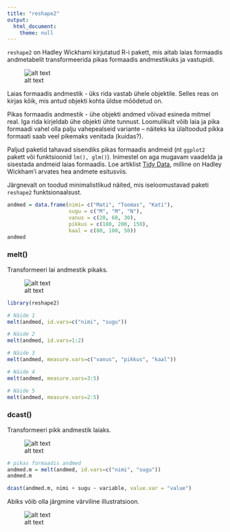 ```yaml
---
title: "reshape2"
output: 
  html_document:
    theme: null
---
```


`reshape2` on Hadley Wickhami kirjutatud R-i pakett, mis aitab laias formaadis andmetabelit transformeerida pikas formaadis andmestikuks ja vastupidi.

![alt text](lai_ja_pikk.png "Näide")

Laias formaadis andmestik - üks rida vastab ühele objektile. Selles reas on kirjas kõik, mis antud objekti kohta üldse mõõdetud on.

Pikas formaadis andmestik - ühe objekti andmed võivad esineda mitmel real. Iga rida kirjeldab ühe objekti ühte tunnust. Loomulikult võib laia ja pika formaadi vahel olla palju vahepealseid variante -- näiteks ka ülaltoodud pikka formaati saab veel pikemaks venitada (kuidas?).

Paljud paketid tahavad sisendiks pikas formaadis andmeid (nt `ggplot2` pakett või funktsioonid `lm(), glm()`). Inimestel on aga mugavam vaadelda ja sisestada andmeid laias formaadis. Loe artiklist [Tidy Data](http://www.jstatsoft.org/v59/i10/paper), milline on Hadley Wickham'i arvates hea andmete esitusviis. 

Järgnevalt on toodud minimalistlikud näited, mis iseloomustavad paketi `reshape2` funktsionaalsust.

```r
andmed = data.frame(nimi= c("Mati", "Toomas", "Kati"),
                    sugu = c("M", "M", "N"),
                    vanus = c(20, 60, 30),
                    pikkus = c(180, 200, 150),
                    kaal = c(80, 100, 50))
andmed
```


### melt()

Transformeeri lai andmestik pikaks.

![alt text](lai_to_pikk.png "Näide")

```r
library(reshape2)

# Näide 1
melt(andmed, id.vars=c("nimi", "sugu"))

# Näide 2
melt(andmed, id.vars=1:2)

# Näide 3
melt(andmed, measure.vars=c("vanus", "pikkus", "kaal"))

# Näide 4
melt(andmed, measure.vars=3:5)

# Näide 5
melt(andmed, measure.vars=2:5)

```


### dcast()

Transformeeri pikk andmestik laiaks.

![alt text](pikk_to_lai.png "Näide")

```r
# pikas formaadis andmed
andmed.m = melt(andmed, id.vars=c("nimi", "sugu"))
andmed.m

dcast(andmed.m, nimi + sugu ~ variable, value.var = "value")
```


Abiks võib olla järgmine värviline illustratsioon.

![alt text](dcast-illustration.png "Näide")